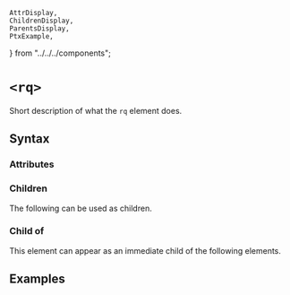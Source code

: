     AttrDisplay,
    ChildrenDisplay,
    ParentsDisplay,
    PtxExample,
} from "../../../components";

# `<rq>`

Short description of what the `rq` element does.

## Syntax

### Attributes

<AttrDisplay name="rq" />

### Children

The following can be used as children.

<ChildrenDisplay name="rq" />

### Child of

This element can appear as an immediate child of the following elements.

<ParentsDisplay name="rq" />

## Examples

    